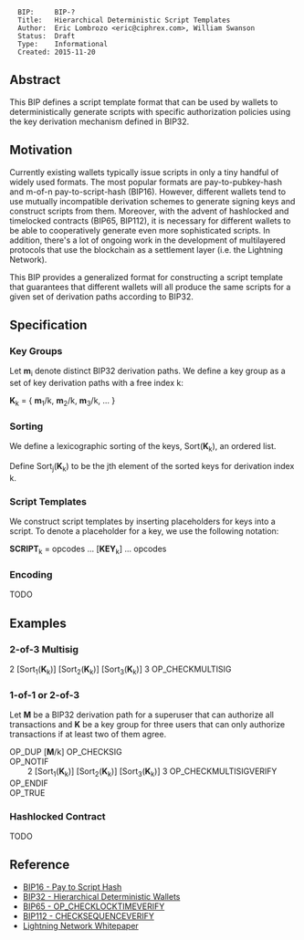 <pre>
  BIP:     BIP-?
  Title:   Hierarchical Deterministic Script Templates
  Author:  Eric Lombrozo <eric@ciphrex.com>, William Swanson
  Status:  Draft
  Type:    Informational
  Created: 2015-11-20
</pre>

==Abstract==

This BIP defines a script template format that can be used by wallets to deterministically generate scripts with specific authorization policies using the key derivation mechanism defined in BIP32.

==Motivation==

Currently existing wallets typically issue scripts in only a tiny handful of widely used formats. The most popular formats are pay-to-pubkey-hash and m-of-n pay-to-script-hash (BIP16). However, different wallets tend to use mutually incompatible derivation schemes to generate signing keys and construct scripts from them. Moreover, with the advent of hashlocked and timelocked contracts (BIP65, BIP112), it is necessary for different wallets to be able to cooperatively generate even more sophisticated scripts. In addition, there's a lot of ongoing work in the development of multilayered protocols that use the blockchain as a settlement layer (i.e. the Lightning Network).

This BIP provides a generalized format for constructing a script template that guarantees that different wallets will all produce the same scripts for a given set of derivation paths according to BIP32.

==Specification==

===Key Groups===

Let '''m'''<sub>i</sub> denote distinct BIP32 derivation paths. We define a key group as a set of key derivation paths with a free index k:

'''K'''<sub>k</sub> = { '''m'''<sub>1</sub>/k, '''m'''<sub>2</sub>/k, '''m'''<sub>3</sub>/k, ... }

===Sorting===

We define a lexicographic sorting of the keys, Sort('''K'''<sub>k</sub>), an ordered list.

Define Sort<sub>j</sub>('''K'''<sub>k</sub>) to be the jth element of the sorted keys for derivation index k.

===Script Templates===

We construct script templates by inserting placeholders for keys into a script. To denote a placeholder for a key, we use the following notation:

'''SCRIPT'''<sub>k</sub> = opcodes ... ['''KEY'''<sub>k</sub>] ... opcodes

===Encoding===

TODO

==Examples==

===2-of-3 Multisig===

2 [Sort<sub>1</sub>('''K'''<sub>k</sub>)] [Sort<sub>2</sub>('''K'''<sub>k</sub>)] [Sort<sub>3</sub>('''K'''<sub>k</sub>)] 3 OP_CHECKMULTISIG

===1-of-1 or 2-of-3===

Let '''M''' be a BIP32 derivation path for a superuser that can authorize all transactions and '''K''' be a key group for three users that can only authorize transactions if at least two of them agree.

OP_DUP ['''M'''/k] OP_CHECKSIG<br>
OP_NOTIF<br>
&nbsp; &nbsp; &nbsp; &nbsp; 2 [Sort<sub>1</sub>('''K'''<sub>k</sub>)] [Sort<sub>2</sub>('''K'''<sub>k</sub>)] [Sort<sub>3</sub>('''K'''<sub>k</sub>)] 3 OP_CHECKMULTISIGVERIFY <br>
OP_ENDIF<br>
OP_TRUE

===Hashlocked Contract===

TODO

==Reference==

* [[bip-0016.mediawiki|BIP16 - Pay to Script Hash]]
* [[bip-0032.mediawiki|BIP32 - Hierarchical Deterministic Wallets]]
* [[bip-0065.mediawiki|BIP65 - OP_CHECKLOCKTIMEVERIFY]]
* [[bip-0112.mediawiki|BIP112 - CHECKSEQUENCEVERIFY]]
* [[https://lightning.network/lightning-network-paper.pdf|Lightning Network Whitepaper]]
